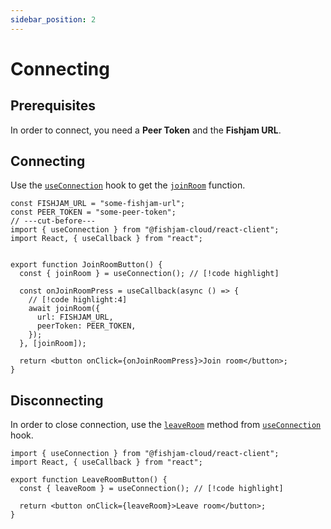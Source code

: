 ```yaml
---
sidebar_position: 2
---
```


# Connecting

## Prerequisites

In order to connect, you need a **Peer Token** and the **Fishjam URL**.

## Connecting

Use the [`useConnection`](/api/web/functions/useConnection) hook to get
the [`joinRoom`](/api/web/functions/useConnection#joinroom) function.

```tsx
const FISHJAM_URL = "some-fishjam-url";
const PEER_TOKEN = "some-peer-token";
// ---cut-before---
import { useConnection } from "@fishjam-cloud/react-client";
import React, { useCallback } from "react";


export function JoinRoomButton() {
  const { joinRoom } = useConnection(); // [!code highlight]

  const onJoinRoomPress = useCallback(async () => {
    // [!code highlight:4]
    await joinRoom({
      url: FISHJAM_URL,
      peerToken: PEER_TOKEN,
    });
  }, [joinRoom]);

  return <button onClick={onJoinRoomPress}>Join room</button>;
}
```

## Disconnecting

In order to close connection, use the [`leaveRoom`](/api/web/functions/useConnection#leaveroom) method
from [`useConnection`](/api/web/functions/useConnection) hook.

```tsx
import { useConnection } from "@fishjam-cloud/react-client";
import React, { useCallback } from "react";

export function LeaveRoomButton() {
  const { leaveRoom } = useConnection(); // [!code highlight]

  return <button onClick={leaveRoom}>Leave room</button>;
}
```
